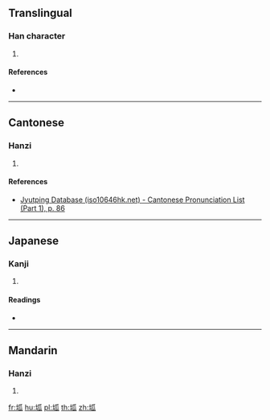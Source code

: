 ==Translingual==

===Han character===
{{Han char|rn=32|rad=土|as=05|sn=8|four=|canj=GHVO|ids=⿰土瓜}}

# {{defn|Han|sort=土05}}

====References====
* {{Han ref|kx=0226.250|dkj=04980|hdz=10433.030|uh=576C|ud=22380}}

----

==Cantonese==

===Hanzi===
{{yue-hanzi|jyut=[[gwaa3]]|y=gwaa3}}

# {{defn|lang=yue|sort=土05}}

====References====
* [http://www.iso10646hk.net/jp/document/download.jsp Jyutping Database (iso10646hk.net) - Cantonese Pronunciation List (Part 1), p. 86]

----

==Japanese==

===Kanji===
{{ja-kanji|grade=|rs=土05}}

# {{defn|lang=ja|sort=土05}}

====Readings====
* {{ja-readings|on=[[か]] (ka), [[け]] (ke)|kun=}}

----

==Mandarin==

===Hanzi===
{{cmn-hanzi|pin=[[guà]] ([[gua4]])|wg=kua<sup>4</sup>}}

# {{defn|lang=cmn|sort=土05}}

[[fr:坬]]
[[hu:坬]]
[[pl:坬]]
[[th:坬]]
[[zh:坬]]